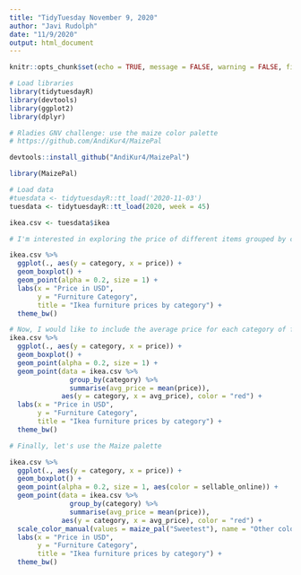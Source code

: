 ```yaml
---
title: "TidyTuesday November 9, 2020"
author: "Javi Rudolph"
date: "11/9/2020"
output: html_document
---
```


```r
knitr::opts_chunk$set(echo = TRUE, message = FALSE, warning = FALSE, fig.width = 14, fig.height = 10)
```

```r
# Load libraries
library(tidytuesdayR)
library(devtools)
library(ggplot2)
library(dplyr)

# Rladies GNV challenge: use the maize color palette
# https://github.com/AndiKur4/MaizePal

devtools::install_github("AndiKur4/MaizePal")

library(MaizePal)

# Load data
#tuesdata <- tidytuesdayR::tt_load('2020-11-03')
tuesdata <- tidytuesdayR::tt_load(2020, week = 45)

ikea.csv <- tuesdata$ikea
```

```r
# I'm interested in exploring the price of different items grouped by categories:

ikea.csv %>% 
  ggplot(., aes(y = category, x = price)) +
  geom_boxplot() +
  geom_point(alpha = 0.2, size = 1) +
  labs(x = "Price in USD",
       y = "Furniture Category",
       title = "Ikea furniture prices by category") +
  theme_bw()

```


```r
# Now, I would like to include the average price for each category of furniture:
ikea.csv %>% 
  ggplot(., aes(y = category, x = price)) +
  geom_boxplot() +
  geom_point(alpha = 0.2, size = 1) +
  geom_point(data = ikea.csv %>% 
               group_by(category) %>% 
               summarise(avg_price = mean(price)), 
             aes(y = category, x = avg_price), color = "red") + 
  labs(x = "Price in USD",
       y = "Furniture Category",
       title = "Ikea furniture prices by category") +
  theme_bw()

```


```r
# Finally, let's use the Maize palette

ikea.csv %>% 
  ggplot(., aes(y = category, x = price)) +
  geom_boxplot() +
  geom_point(alpha = 0.2, size = 1, aes(color = sellable_online)) +
  geom_point(data = ikea.csv %>% 
               group_by(category) %>% 
               summarise(avg_price = mean(price)), 
             aes(y = category, x = avg_price), color = "red") + 
  scale_color_manual(values = maize_pal("Sweetest"), name = "Other colors") +
  labs(x = "Price in USD",
       y = "Furniture Category",
       title = "Ikea furniture prices by category") +
  theme_bw()
```

